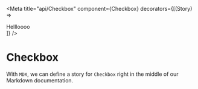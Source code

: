 <!-- Checkbox.stories.mdx -->



<Meta
  title="api/Checkbox"
  component={Checkbox}
  decorators={[(Story) => <div>Hellloooo</div>]}
/>

# Checkbox

With `MDX`, we can define a story for `Checkbox` right in the middle of our
Markdown documentation.
